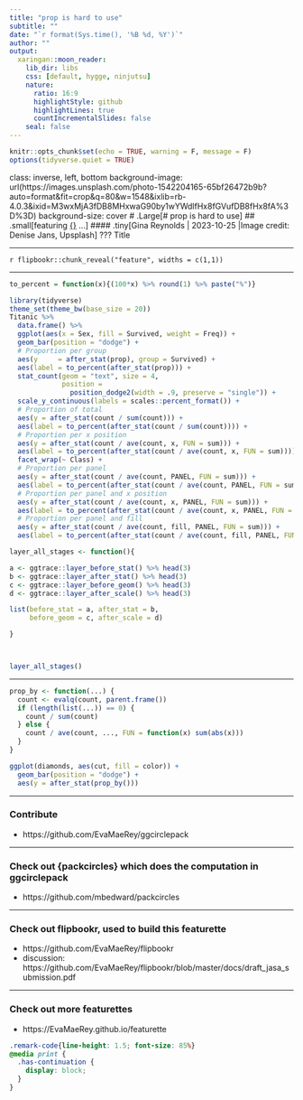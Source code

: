 ```yaml
---
title: "prop is hard to use"
subtitle: ""
date: "`r format(Sys.time(), '%B %d, %Y')`"
author: ""
output:
  xaringan::moon_reader:
    lib_dir: libs
    css: [default, hygge, ninjutsu]
    nature:
      ratio: 16:9
      highlightStyle: github
      highlightLines: true
      countIncrementalSlides: false
    seal: false
---
```





```r
knitr::opts_chunk$set(echo = TRUE, warning = F, message = F)
options(tidyverse.quiet = TRUE)
```

class: inverse, left, bottom
background-image: url(https://images.unsplash.com/photo-1542204165-65bf26472b9b?auto=format&fit=crop&q=80&w=1548&ixlib=rb-4.0.3&ixid=M3wxMjA3fDB8MHxwaG90by1wYWdlfHx8fGVufDB8fHx8fA%3D%3D)
background-size: cover
# .Large[# prop is hard to use]
## .small[featuring [{}]() ...]
#### .tiny[Gina Reynolds | 2023-10-25 |Image credit: Denise Jans, Upsplash]
???
Title 

---


`r flipbookr::chunk_reveal("feature", widths = c(1,1))`

---

```r
to_percent = function(x){(100*x) %>% round(1) %>% paste("%")}

library(tidyverse)
theme_set(theme_bw(base_size = 20))
Titanic %>% 
  data.frame() %>% 
  ggplot(aes(x = Sex, fill = Survived, weight = Freq)) +
  geom_bar(position = "dodge") +
  # Proportion per group
  aes(y     = after_stat(prop), group = Survived) +
  aes(label = to_percent(after_stat(prop))) + 
  stat_count(geom = "text", size = 4,
             position = 
               position_dodge2(width = .9, preserve = "single")) +
  scale_y_continuous(labels = scales::percent_format()) +
  # Proportion of total
  aes(y = after_stat(count / sum(count))) +
  aes(label = to_percent(after_stat(count / sum(count)))) +
  # Proportion per x position
  aes(y = after_stat(count / ave(count, x, FUN = sum))) +
  aes(label = to_percent(after_stat(count / ave(count, x, FUN = sum)))) +
  facet_wrap(~ Class) +
  # Proportion per panel
  aes(y = after_stat(count / ave(count, PANEL, FUN = sum))) +
  aes(label = to_percent(after_stat(count / ave(count, PANEL, FUN = sum)))) +
  # Proportion per panel and x position
  aes(y = after_stat(count / ave(count, x, PANEL, FUN = sum))) +
  aes(label = to_percent(after_stat(count / ave(count, x, PANEL, FUN = sum)))) +
  # Proportion per panel and fill
  aes(y = after_stat(count / ave(count, fill, PANEL, FUN = sum))) +
  aes(label = to_percent(after_stat(count / ave(count, fill, PANEL, FUN = sum))))
```


```r
layer_all_stages <- function(){

a <- ggtrace::layer_before_stat() %>% head(3)
b <- ggtrace::layer_after_stat() %>% head(3)
c <- ggtrace::layer_before_geom() %>% head(3)
d <- ggtrace::layer_after_scale() %>% head(3)

list(before_stat = a, after_stat = b, 
     before_geom = c, after_scale = d)

}



layer_all_stages()

```

---


```r
prop_by <- function(...) {
  count <- evalq(count, parent.frame())
  if (length(list(...)) == 0) {
    count / sum(count)
  } else {
    count / ave(count, ..., FUN = function(x) sum(abs(x)))
  }
}

ggplot(diamonds, aes(cut, fill = color)) +
  geom_bar(position = "dodge") + 
  aes(y = after_stat(prop_by()))

```



---

### Contribute

- https://github.com/EvaMaeRey/ggcirclepack

---



### Check out {packcircles} which does the computation in ggcirclepack

- https://github.com/mbedward/packcircles

---

### Check out flipbookr, used to build this featurette

- https://github.com/EvaMaeRey/flipbookr
- discussion: https://github.com/EvaMaeRey/flipbookr/blob/master/docs/draft_jasa_submission.pdf 

---

### Check out more featurettes

- https://EvaMaeRey.github.io/featurette




```css
.remark-code{line-height: 1.5; font-size: 85%}
@media print {
  .has-continuation {
    display: block;
  }
}
```

